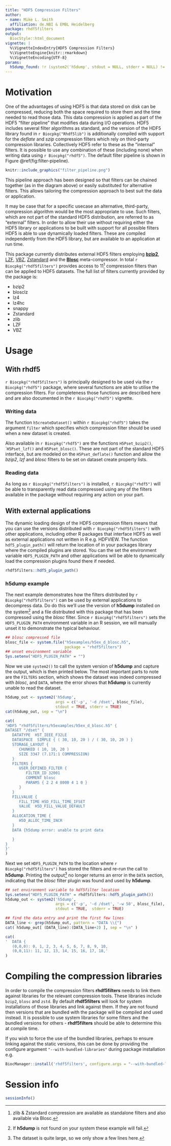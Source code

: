 ```yaml
---
title: "HDF5 Compression Filters"
author:
- name: Mike L. Smith
  affiliation: de.NBI & EMBL Heidelberg
package: rhdf5filters
output:
  BiocStyle::html_document
vignette: |
  %\VignetteIndexEntry{HDF5 Compression Filters}
  %\VignetteEngine{knitr::rmarkdown}
  %\VignetteEncoding{UTF-8}
params:
  h5dump_found: !r (system2('h5dump', stdout = NULL, stderr = NULL) != 127)
---
```


# Motivation

One of the advantages of using HDF5 is that data stored on disk can be compressed, reducing both the space required to store them and the time needed to read those data.  This data compression is applied as part of the HDF5 "filter pipeline" that modifies data during I/O operations.  HDF5 includes several filter algorithms as standard, and the version of the HDF5 library found in `r Biocpkg("Rhdf5lib")` is additionally compiled with support for the *deflate* and *szip* compression filters which rely on third-party compression libraries.  Collectively HDF5 refer to these as the "internal" filters.  It is possible to use any combination of these (including none) when writing data using `r Biocpkg("rhdf5")`.  The default filter pipeline is shown in Figure \@ref(fig:filter-pipeline).

```r
knitr::include_graphics("filter_pipeline.png")
```

This pipeline approach has been designed so that filters can be chained together (as in the diagram above) or easily substituted for alternative filters.  This allows tailoring the compression approach to best suit the data or application.

It may be case that for a specific usecase an alternative, third-party, compression algorithm would be the most appropriate to use.  Such filters, which are not part of the standard HDF5 distribution, are referred to as "external" filters.  In order to allow their use without requiring either the HDF5 library or applications to be built with support for all possible filters HDF5 is able to use dynamically loaded filters.  These are compiled independently from the HDF5 library, but are available to an application at run time.  

This package currently distributes external HDF5 filters employing [**bzip2**](https://sourceware.org/bzip2/), [LZF](http://oldhome.schmorp.de/marc/liblzf.html), [VBZ](https://github.com/nanoporetech/vbz_compression), [Zstandard](https://github.com/facebook/zstd) and the [**Blosc**](https://blosc.org/) meta-compressor.  In total `r Biocpkg("rhdf5filters")` provides access to 11^[zlib & Zstandard compression are available as standalone filters and also available via Blosc.] compression filters than can be applied to HDF5 datasets.  The full list of filters currently provided by the package is:

- bzip2
- blosclz
- lz4
- lz4hc
- snappy
- Zstandard
- zlib
- LZF
- VBZ

# Usage

## With **rhdf5**

`r Biocpkg("rhdf5filters")` is principally designed to be used via the `r Biocpkg("rhdf5")` package, where several functions are able to utilise the compression filters.  For completeness those functions are described here and are also documented in the `r Biocpkg("rhdf5")` vignette.

### Writing data

The function `h5createDataset()` within `r Biocpkg("rhdf5")` takes the argument `filter` which specifies which compression filter should be used when a new dataset is created.

Also available in `r Biocpkg("rhdf5")` are the functions `H5Pset_bzip2()`, ``H5Pset_lzf()` and `H5Pset_blosc()`.  These are not part of the standard HDF5 interface, but are modeled on the `H5Pset_deflate()` function and allow the *bzip2*, *lzf* and *blosc* filters to be set on dataset create property lists.

### Reading data

As long as `r Biocpkg("rhdf5filters")` is installed, `r Biocpkg("rhdf5")` will be able to transparently read data compressed using any of the filters available in the package without requiring any action on your part.

## With external applications

The dynamic loading design of the HDF5 compression filters means that you can use the versions distributed with `r Biocpkg("rhdf5filters")` with other applications, including other R packages that interface HDF5 as well as external applications not written in R e.g. HDFVIEW.  The function `hdf5_plugin_path()` will return the location of in your packages library where the compiled plugins are stored.  You can the set the environment variable `HDF5_PLUGIN_PATH` and other applications will be able to dynamically load the compression plugins found there if needed.

```r
rhdf5filters::hdf5_plugin_path()
```

### **h5dump** example

The next example demonstrates how the filters distributed by `r Biocpkg("rhdf5filters")` can be used by external applications to decompress data.  Do do this we'll use the version of **h5dump** installed on the system^[If **h5dump** is not found on your system these example will fail.] and a file distributed with this package that has been compressed using the *blosc* filter.  Since `r Biocpkg("rhdf5filters")` sets the `HDF5_PLUGIN_PATH` environment variable in an R session, we will manually unset it to demonstrate the typical behaviour.

```r
## blosc compressed file
blosc_file <- system.file("h5examples/h5ex_d_blosc.h5", 
                          package = "rhdf5filters")
## unset environment variable
Sys.setenv("HDF5_PLUGIN_PATH" = "")
```

Now we use `system2()` to call the system version of **h5dump** and capture the output, which is then printed below.  The most important parts to note are the `FILTERS` section, which shows the dataset was indeed compressed with *blosc*, and `DATA`, where the error shows that **h5dump** is currently unable to read the dataset.

```r
h5dump_out <- system2('h5dump', 
                      args = c('-p', '-d /dset', blosc_file), 
                      stdout = TRUE, stderr = TRUE)
cat(h5dump_out, sep = "\n")
```

```r
cat(
'HDF5 "rhdf5filters/h5examples/h5ex_d_blosc.h5" {
DATASET "/dset" {
   DATATYPE  H5T_IEEE_F32LE
   DATASPACE  SIMPLE { ( 30, 10, 20 ) / ( 30, 10, 20 ) }
   STORAGE_LAYOUT {
      CHUNKED ( 10, 10, 20 )
      SIZE 3347 (7.171:1 COMPRESSION)
   }
   FILTERS {
      USER_DEFINED_FILTER {
         FILTER_ID 32001
         COMMENT blosc
         PARAMS { 2 2 4 8000 4 1 0 }
      }
   }
   FILLVALUE {
      FILL_TIME H5D_FILL_TIME_IFSET
      VALUE  H5D_FILL_VALUE_DEFAULT
   }
   ALLOCATION_TIME {
      H5D_ALLOC_TIME_INCR
   }
   DATA {h5dump error: unable to print data

   }
}
}'
)
```

Next we set `HDF5_PLUGIN_PATH` to the location where `r Biocpkg("rhdf5filters")` has stored the filters and re-run the call to **h5dump**. Printing the output^[The dataset is quite large, so we only show a few lines here.] no longer returns an error in the `DATA` section, indicating that the *blosc* filter plugin was found and used by **h5dump**. 

```r
## set environment variable to hdf5filter location
Sys.setenv("HDF5_PLUGIN_PATH" = rhdf5filters::hdf5_plugin_path())
h5dump_out <- system2('h5dump', 
                      args = c('-p', '-d /dset', '-w 50', blosc_file), 
                      stdout = TRUE,  stderr = TRUE)

## find the data entry and print the first few lines
DATA_line <- grep(h5dump_out, pattern = "DATA \\{")
cat( h5dump_out[ (DATA_line):(DATA_line+2) ], sep = "\n" )
```

```r
cat(
'  DATA {
   (0,0,0): 0, 1, 2, 3, 4, 5, 6, 7, 8, 9, 10,
   (0,0,11): 11, 12, 13, 14, 15, 16, 17, 18,'
)
```

# Compiling the compression libraries

In order to compile the compression filters **rhdf5filters** needs to link them
against libraries for the relevant compression tools.  These libraries include `bzip2`,
`blosc` and `zstd`.  By default **rhdf5filters** will look for system installations 
of those libraries and link against them.  If they are not found then versions 
that are bundled with the package will be compiled and used instead. It is possible 
to use system libraries for some filters and the bundled versions for others - 
**rhdf5filters** should be able to determine this at compile time.

If you wish to force the use of the bundled libraries, perhaps to ensure linking
against the static versions, this can be done by providing the configure argument
`"--with-bundled-libraries"` during package installation e.g.

```r
BiocManager::install('rhdf5filters', configure.args = "--with-bundled-libraries")
```

# Session info {.unnumbered}

```r
sessionInfo()
```
